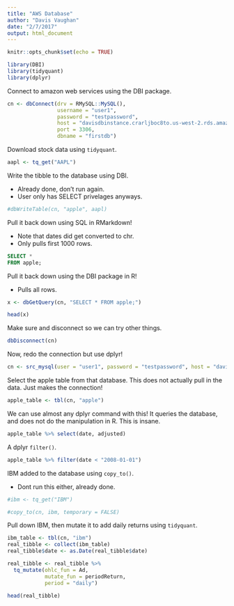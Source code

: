 ```yaml
---
title: "AWS Database"
author: "Davis Vaughan"
date: "2/7/2017"
output: html_document
---
```


```r
knitr::opts_chunk$set(echo = TRUE)

library(DBI)
library(tidyquant)
library(dplyr)
```

Connect to amazon web services using the DBI package.

```r
cn <- dbConnect(drv = RMySQL::MySQL(), 
                username = "user1", 
                password = "testpassword", 
                host = "davisdbinstance.crarljboc8to.us-west-2.rds.amazonaws.com", 
                port = 3306, 
                dbname = "firstdb")
```

Download stock data using `tidyquant`.

```r
aapl <- tq_get("AAPL")
```

Write the tibble to the database using DBI. 

- Already done, don't run again.
- User only has SELECT privelages anyways.


```r
#dbWriteTable(cn, "apple", aapl)
```

Pull it back down using SQL in RMarkdown! 

- Note that dates did get converted to chr.
- Only pulls first 1000 rows.

```sql
SELECT * 
FROM apple;
```

Pull it back down using the DBI package in R! 

- Pulls all rows.

```r
x <- dbGetQuery(cn, "SELECT * FROM apple;")

head(x)
```

Make sure and disconnect so we can try other things.

```r
dbDisconnect(cn)
```


Now, redo the connection but use dplyr!

```r
cn <- src_mysql(user = "user1", password = "testpassword", host = "davisdbinstance.crarljboc8to.us-west-2.rds.amazonaws.com", port = 3306, dbname = "firstdb")
```

Select the apple table from that database. This does not actually pull in the data. Just makes the connection!

```r
apple_table <- tbl(cn, "apple")
```

We can use almost any dplyr command with this! It queries the database, and does not do the manipulation in R. This is insane.

```r
apple_table %>% select(date, adjusted)
```

A dplyr `filter()`.

```r
apple_table %>% filter(date < "2008-01-01")
```

IBM added to the database using `copy_to()`. 

- Dont run this either, already done.

```r
#ibm <- tq_get("IBM")

#copy_to(cn, ibm, temporary = FALSE)
```

Pull down IBM, then mutate it to add daily returns using `tidyquant`.

```r
ibm_table <- tbl(cn, "ibm")
real_tibble <- collect(ibm_table)
real_tibble$date <- as.Date(real_tibble$date)

real_tibble <- real_tibble %>% 
  tq_mutate(ohlc_fun = Ad, 
            mutate_fun = periodReturn, 
            period = "daily")

head(real_tibble)
```




